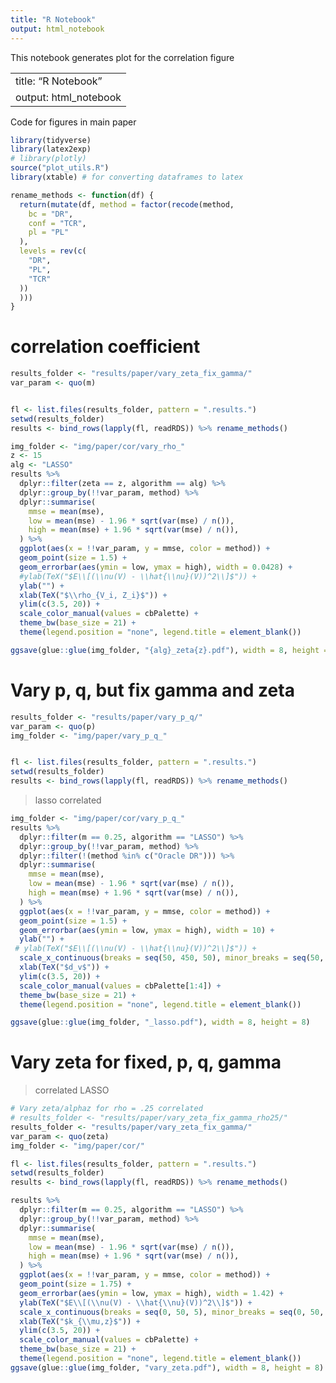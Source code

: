 ```yaml
---
title: "R Notebook"
output: html_notebook
---
```



This notebook generates plot for the correlation figure

---
title: "R Notebook"
output: html_notebook
---

Code for figures in main paper 

```r
library(tidyverse)
library(latex2exp)
# library(plotly)
source("plot_utils.R")
library(xtable) # for converting dataframes to latex

rename_methods <- function(df) {
  return(mutate(df, method = factor(recode(method,
    bc = "DR",
    conf = "TCR",
    pl = "PL"
  ),
  levels = rev(c(
    "DR",
    "PL",
    "TCR"
  ))
  )))
}
```

# correlation coefficient

```r
results_folder <- "results/paper/vary_zeta_fix_gamma/"
var_param <- quo(m)


fl <- list.files(results_folder, pattern = ".results.")
setwd(results_folder)
results <- bind_rows(lapply(fl, readRDS)) %>% rename_methods()
```


```r
img_folder <- "img/paper/cor/vary_rho_"
z <- 15
alg <- "LASSO"
results %>%
  dplyr::filter(zeta == z, algorithm == alg) %>%
  dplyr::group_by(!!var_param, method) %>%
  dplyr::summarise(
    mmse = mean(mse),
    low = mean(mse) - 1.96 * sqrt(var(mse) / n()),
    high = mean(mse) + 1.96 * sqrt(var(mse) / n()),
  ) %>%
  ggplot(aes(x = !!var_param, y = mmse, color = method)) +
  geom_point(size = 1.5) +
  geom_errorbar(aes(ymin = low, ymax = high), width = 0.0428) +
  #ylab(TeX("$E\\[(\\nu(V) - \\hat{\\nu}(V))^2\\]$")) +
  ylab("") +
  xlab(TeX("$\\rho_{V_i, Z_i}$")) +
  ylim(c(3.5, 20)) +
  scale_color_manual(values = cbPalette) +
  theme_bw(base_size = 21) +
  theme(legend.position = "none", legend.title = element_blank())

ggsave(glue::glue(img_folder, "{alg}_zeta{z}.pdf"), width = 8, height = 8)
```

# Vary p, q, but fix gamma and zeta 

```r
results_folder <- "results/paper/vary_p_q/"
var_param <- quo(p)
img_folder <- "img/paper/vary_p_q_"


fl <- list.files(results_folder, pattern = ".results.")
setwd(results_folder)
results <- bind_rows(lapply(fl, readRDS)) %>% rename_methods()
```


> lasso correlated

```r
img_folder <- "img/paper/cor/vary_p_q_"
results %>%
  dplyr::filter(m == 0.25, algorithm == "LASSO") %>%
  dplyr::group_by(!!var_param, method) %>%
  dplyr::filter(!(method %in% c("Oracle DR"))) %>%
  dplyr::summarise(
    mmse = mean(mse),
    low = mean(mse) - 1.96 * sqrt(var(mse) / n()),
    high = mean(mse) + 1.96 * sqrt(var(mse) / n()),
  ) %>%
  ggplot(aes(x = !!var_param, y = mmse, color = method)) +
  geom_point(size = 1.5) +
  geom_errorbar(aes(ymin = low, ymax = high), width = 10) +
  ylab("") + 
 # ylab(TeX("$E\\[(\\nu(V) - \\hat{\\nu}(V))^2\\]$")) +
  scale_x_continuous(breaks = seq(50, 450, 50), minor_breaks = seq(50, 450, 50)) +
  xlab(TeX("$d_v$")) +
  ylim(c(3.5, 20)) +
  scale_color_manual(values = cbPalette[1:4]) +
  theme_bw(base_size = 21) +
  theme(legend.position = "none", legend.title = element_blank())

ggsave(glue::glue(img_folder, "_lasso.pdf"), width = 8, height = 8)
```



# Vary zeta for fixed, p, q, gamma 

> correlated LASSO

```r
# Vary zeta/alphaz for rho = .25 correlated
# results_folder <- "results/paper/vary_zeta_fix_gamma_rho25/"
results_folder <- "results/paper/vary_zeta_fix_gamma/"
var_param <- quo(zeta)
img_folder <- "img/paper/cor/"

fl <- list.files(results_folder, pattern = ".results.")
setwd(results_folder)
results <- bind_rows(lapply(fl, readRDS)) %>% rename_methods()
```

```r
results %>%
  dplyr::filter(m == 0.25, algorithm == "LASSO") %>%
  dplyr::group_by(!!var_param, method) %>%
  dplyr::summarise(
    mmse = mean(mse),
    low = mean(mse) - 1.96 * sqrt(var(mse) / n()),
    high = mean(mse) + 1.96 * sqrt(var(mse) / n()),
  ) %>%
  ggplot(aes(x = !!var_param, y = mmse, color = method)) +
  geom_point(size = 1.75) +
  geom_errorbar(aes(ymin = low, ymax = high), width = 1.42) +
  ylab(TeX("$E\\[(\\nu(V) - \\hat{\\nu}(V))^2\\]$")) +
  scale_x_continuous(breaks = seq(0, 50, 5), minor_breaks = seq(0, 50, 5)) +
  xlab(TeX("$k_{\\mu,z}$")) +
  ylim(c(3.5, 20)) +
  scale_color_manual(values = cbPalette) +
  theme_bw(base_size = 21) +
  theme(legend.position = "none", legend.title = element_blank())
ggsave(glue::glue(img_folder, "vary_zeta.pdf"), width = 8, height = 8)
```
